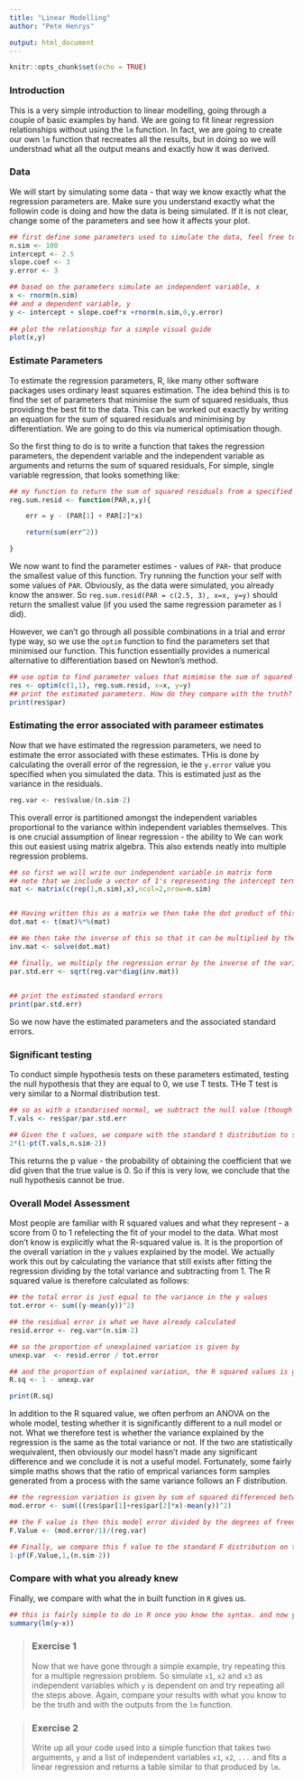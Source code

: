 ```yaml
---
title: "Linear Modelling"
author: "Pete Henrys"

output: html_document
---
```


```r
knitr::opts_chunk$set(echo = TRUE)
```

### Introduction

This is a very simple introduction to linear modelling, going through a couple of basic examples by hand. We are going to fit linear regression relationships without using the `lm` function. In fact, we are going to create our own `lm` function that recreates all the results, but in doing so we will understnad what all the output means and exactly how it was derived. 

### Data

We will start by simulating some data - that way we know exactly what the regression parameters are. Make sure you understand exactly what the followin code is doing and how the data is being simulated. If it is not clear, change some of the parameters and see how it affects your plot.

```r
## first define some parameters used to simulate the data, feel free to change any of these. 
n.sim <- 100
intercept <- 2.5
slope.coef <- 3
y.error <- 3

## based on the parameters simulate an independent variable, x
x <- rnorm(n.sim)
## and a dependent variable, y 
y <- intercept + slope.coef*x +rnorm(n.sim,0,y.error)
  
## plot the relationship for a simple visual guide
plot(x,y)

```

### Estimate Parameters

To estimate the regression parameters, R, like many other software packages uses ordinary least squares estimation. The idea behind this is to find the set of parameters that minimise the sum of squared residuals, thus providing the best fit to the data. This can be worked out exactly by writing an equation for the sum of squared residuals and minimising by differentiation. We are going to do this via numerical optimisation though. 

So the first thing to do is to write a function that takes the regression parameters, the dependent variable and the independent variable as arguments and returns the sum of squared residuals, For simple, single variable regression, that looks something like:

```r
## my function to return the sum of squared residuals from a specified regression relationship  
reg.sum.resid <- function(PAR,x,y){

	err = y - (PAR[1] + PAR[2]*x)

	return(sum(err^2))

}
```

We now want to find the parameter estimes - values of `PAR`- that produce the smallest value of this function. Try running the function your self with some values of `PAR`. Obviously, as the data were simulated, you already know the answer. So `reg.sum.resid(PAR = c(2.5, 3), x=x, y=y)` should return the smallest value (if you used the same regression parameter as I did). 

However, we can't go through all possible combinations in a trial and error type way, so we use the `optim` function to find the parameters set that minimised our function. This function essentially provides a numerical alternative to differentiation based on Newton's method. 

```r
## use optim to find parameter values that mimimise the sum of squared residuals
res <- optim(c(1,1), reg.sum.resid, x=x, y=y)
## print the estimated parameters. How do they compare with the truth?
print(res$par)

```
### Estimating the error associated with parameer estimates

Now that we have estimated the regression parameters, we need to estimate the error associated with these estimates. THis is done by calculating the overall error of the regression, ie the `y.error` value you specified when you simulated the data. This is estimated just as the variance in the residuals. 

```r
reg.var <- res$value/(n.sim-2)

```

This overall error is partitioned amongst the independent variables proportional to the variance within independent variables themselves. This is one crucial assumption of linear regression - the ability to We can work this out easiest using matrix algebra. This also extends neatly into multiple regression problems. 



```r

## so first we will write our independent variable in matrix form
## note that we include a vector of 1's representing the intercept term
mat <- matrix(c(rep(1,n.sim),x),ncol=2,nrow=n.sim)


## Having written this as a matrix we then take the dot product of this matrix with itself to  
dot.mat <- t(mat)%*%(mat)

## We then take the inverse of this so that it can be multiplied by the overall regression error 
inv.mat <- solve(dot.mat)

## finally, we multiply the regression error by the inverse of the variable error and square root to get the standard error
par.std.err <- sqrt(reg.var*diag(inv.mat))
  

## print the estimated standard errors
print(par.std.err)

```

So we now have the estimated parameters and the associated standard errors.


### Significant testing 

To conduct simple hypothesis tests on these parameters estimated, testing the null hypothesis that they are equal to 0, we use T tests. THe T test is very similar to a Normal distribution test. 


```r

## so as with a standarised normal, we subtract the null value (though in this case that is 0) and divide by the standard error. This returns a T value. 
T.vals <- res$par/par.std.err

## Given the t values, we compare with the standard t distribution to see how significnat it is. Note that we need to specify the degrees of freedom and multiple by2 as it is a two-tailed test. 
2*(1-pt(T.vals,n.sim-2))

```
This returns the p value - the probability of obtaining the coefficient that we did given that the true value is 0. So if this is very low, we conclude that the null hypothesis cannot be true.




### Overall Model Assessment

Most people are familiar with R squared values and what they represent - a score from 0 to 1 refelecting the fit of your model to the data. What most don't know is explicitly what the R-squared value is. It is the proportion of the overall variation in the `y` values explained by the model. We actually work this out by calculating the variance that still exists after fitting the regression dividing by the total variance and subtracting from 1. The R squared value is therefore calculated as follows:


```r

## the total error is just equal to the variance in the y values
tot.error <- sum((y-mean(y))^2)

## the residual error is what we have already calculated
resid.error <- reg.var*(n.sim-2)

## so the proportion of unexplained variation is given by
unexp.var  <- resid.error / tot.error 

## and the proportion of explained variation, the R squared values is given by
R.sq <- 1 - unexp.var

print(R.sq)

```

In addition to the R squared value, we often perfrom an ANOVA on the whole model, testing whether it is significantly different to a null model or not. What we therefore test is whether the variance explained by the regression is the same as the total variance or not. If the two are statistically wequivalent, then obviously our model hasn't made any significant difference and we conclude it is not a useful model. Fortunately, some fairly simple maths shows that the ratio of emprical variances form samples generated from a process with the same variance follows an F distribution.   

```r

## the regression variation is given by sum of squared differenced between the predicted y values and the mean of the y values
mod.error <- sum(((res$par[1]+res$par[2]*x)-mean(y))^2)

## the F value is then this model error divided by the degrees of freedom in the regression, which in simple regression is 1, divided by the overall regression error
F.Value <- (mod.error/1)/(reg.var)

## Finally, we compare this f value to the standard F distribution on the appropriate degreess of freedom to determine how significant it is and whether we reject the null hyptheses that all parameter estimates are equal to 0, equivalently the model is useless. 
1-pf(F.Value,1,(n.sim-2))


```


### Compare with what you already knew

Finally, we compare with what the in built function in `R` gives us. 

```r

## this is fairly simple to do in R once you know the syntax. and now you know what all the values mean and where they came from!
summary(lm(y~x))

```



> ### Exercise 1
>
Now that we have gone through a simple example, try repeating this for a multiple regression problem. So simulate `x1`, `x2` and `x3` as independent variables which `y` is dependent on and try repeating all the steps above. Again, compare your results with what you know to be the truth and with the outputs from the `lm` function. 



> ### Exercise 2
>
Write up all your code used into a simple function that takes two arguments, `y` and a list of independent variables `x1`, `x2`, `...` and fits a linear regression and returns a table similar to that produced by `lm`.




